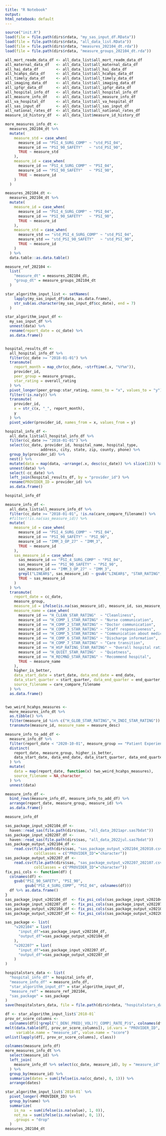 ```yaml
---
title: "R Notebook"
output:
html_notebook: default
---
```




```r
source("init.R")
load(file = file.path(dirs$rdata, "my_sas_input_df.RData"))
load(file = file.path(dirs$rdata, "all_data_list.RData"))
load(file = file.path(dirs$rdata, "measures_202104_dt.rda"))
load(file = file.path(dirs$rdata, "measure_groups_202104_dt.rda"))

all_mort_readm_data_df <- all_data_list$all_mort_readm_data_df
all_maternal_data_df   <- all_data_list$all_maternal_data_df
all_hai_data_df        <- all_data_list$all_hai_data_df
all_hcahps_data_df     <- all_data_list$all_hcahps_data_df
all_timely_data_df     <- all_data_list$all_timely_data_df
all_imaging_data_df    <- all_data_list$all_imaging_data_df
all_ipfqr_data_df      <- all_data_list$all_ipfqr_data_df
all_hospital_info_df   <- all_data_list$all_hospital_info_df
all_measure_info_df    <- all_data_list$all_measure_info_df
all_va_hospital_df     <- all_data_list$all_va_hospital_df
all_sas_input_df       <- all_data_list$all_sas_input_df
all_national_rates_df  <- all_data_list$all_national_rates_df
measure_id_history_df  <- all_data_list$measure_id_history_df
```



```r
more_measures_info_dt <-
  measures_202104_dt %>%
  mutate(
    measure_std = case_when(
      measure_id == "PSI_4_SURG_COMP" ~ "std_PSI_04",
      measure_id == "PSI_90_SAFETY"   ~ "std_PSI_90",
      TRUE ~ measure_std
    ),
    measure_id = case_when(
      measure_id == "PSI_4_SURG_COMP" ~ "PSI_04",
      measure_id == "PSI_90_SAFETY"   ~ "PSI_90",
      TRUE ~ measure_id
    )
  )

measures_202104_dt <-
  measures_202104_dt %>%
  mutate(
    measure_id = case_when(
      measure_id == "PSI_4_SURG_COMP" ~ "PSI_04",
      measure_id == "PSI_90_SAFETY"   ~ "PSI_90",
      TRUE ~ measure_id
    ),
    measure_std = case_when(
      measure_std == "std_PSI_4_SURG_COMP" ~ "std_PSI_04",
      measure_std == "std_PSI_90_SAFETY"   ~ "std_PSI_90",
      TRUE ~ measure_id
    )
  ) %>%
  data.table::as.data.table()

measure_ref_202104 <-
  list(
    "measure_dt" = measures_202104_dt,
    "group_dt" = measure_groups_202104_dt
  )

```


```r
star_algorithm_input_list <- setNames(
    lapply(my_sas_input_df$data, as.data.frame),
    str_sub(as.character(my_sas_input_df$cc_date), end = 7)
  )

star_algorithm_input_df <-
  my_sas_input_df %>%
  unnest(data) %>%
  rename(report_date = cc_date) %>%
  as.data.frame()


hospital_results_df <-
  all_hospital_info_df %>%
  filter(cc_date >= "2018-01-01") %>%
  transmute(
    report_month = map_chr(cc_date, ~strftime(.x, "%Y%m")),
    provider_id,
    peer_group = measure_groups,
    star_rating = overall_rating
  ) %>%
  pivot_longer(peer_group:star_rating, names_to = "x", values_to = "y") %>%
  filter(!is.na(y)) %>%
  transmute(
    provider_id,
    x = str_c(x, "_", report_month),
    y
  ) %>%
  pivot_wider(provider_id, names_from = x, values_from = y)

hospital_info_df <-
  all_data_list$all_hospital_info_df %>%
  filter(cc_date >= "2018-01-01") %>%
  select(cc_date, provider_id, hospital_name, hospital_type,
                address, city, state, zip, county, phone) %>%
  group_by(provider_id) %>%
  nest() %>%
  mutate(data = map(data, ~arrange(.x, desc(cc_date)) %>% slice(1))) %>%
  unnest(data) %>%
  select(-cc_date) %>%
  left_join(hospital_results_df, by = "provider_id") %>%
  rename(PROVIDER_ID = provider_id) %>%
  as.data.frame()

hospital_info_df
```


```r
measure_info_df <-
  all_data_list$all_measure_info_df %>%
  filter(cc_date >= "2018-01-01", !is.na(care_compare_filename)) %>%
  #filter(!is.na(sas_measure_id)) %>%
  mutate(
    measure_id = case_when(
      measure_id == "PSI_4_SURG_COMP" ~ "PSI_04",
      measure_id == "PSI_90_SAFETY" ~ "PSI_90",
      measure_id == "IMM_3_OP_27" ~ "IMM_3",
      TRUE ~ measure_id
    ),
    sas_measure_id = case_when(
      sas_measure_id == "PSI_4_SURG_COMP" ~ "PSI_04",
      sas_measure_id == "PSI_90_SAFETY" ~ "PSI_90",
      sas_measure_id == "IMM_3_OP_27" ~ "IMM_3",
      grepl("LINEAR$", sas_measure_id) ~ gsub("LINEAR$", "STAR_RATING", sas_measure_id),
      TRUE ~ sas_measure_id
    )
  ) %>%
  transmute(
    report_date = cc_date,
    measure_group,
    measure_id = ifelse(is.na(sas_measure_id), measure_id, sas_measure_id),
    measure_name = case_when(
      measure_id == "H_CLEAN_STAR_RATING"  ~ "Cleanliness",
      measure_id == "H_COMP_1_STAR_RATING" ~ "Nurse communication",
      measure_id == "H_COMP_2_STAR_RATING" ~ "Doctor communication",
      measure_id == "H_COMP_3_STAR_RATING" ~ "Staff responsiveness",
      measure_id == "H_COMP_5_STAR_RATING" ~ "Communication about medicines",
      measure_id == "H_COMP_6_STAR_RATING" ~ "Discharge information",
      measure_id == "H_COMP_7_STAR_RATING" ~ "Care transition",
      measure_id == "H_HSP_RATING_STAR_RATING" ~ "Overall hospital rating",
      measure_id == "H_QUIET_STAR_RATING"  ~ "Quietness",
      measure_id == "H_RECMND_STAR_RATING" ~ "Recommend hospital",
      TRUE ~ measure_name
    ),
    higher_is_better,
    data_start_date = start_date, data_end_date = end_date,
    data_start_quarter = start_quarter, data_end_quarter = end_quarter,
    source_filename = care_compare_filename
  ) %>%
  as.data.frame()


two_weird_hcahps_measures <-
  more_measures_info_dt %>%
  as.tibble() %>%
  filter(measure_id %in% c("H_GLOB_STAR_RATING","H_INDI_STAR_RATING")) %>%
  transmute(measure_id, measure_name = measure_desc)

measure_info_to_add_df <-
  measure_info_df %>%
  filter(report_date < "2020-10-01", measure_group == "Patient Experience") %>%
  distinct(
    report_date, measure_group, higher_is_better,
    data_start_date, data_end_date, data_start_quarter, data_end_quarter
  ) %>%
  mutate(
    data = map(report_date, function(x) two_weird_hcahps_measures),
    source_filename = NA_character_
  ) %>%
  unnest(data)

measure_info_df <-
  bind_rows(measure_info_df, measure_info_to_add_df) %>%
  arrange(report_date, measure_group, measure_id) %>%
  as.data.frame()

measure_info_df
```


```r
sas_package_input_v202104_df <-
  haven::read_sas(file.path(dirs$sas, "all_data_2021apr.sas7bdat"))
sas_package_input_v202207_df <-
  haven::read_sas(file.path(dirs$sas, "all_data_2022jul.sas7bdat"))
sas_package_output_v202104_df <-
	read.csv(file.path(dirs$sas, "sas_package_output_v202104_202010.csv"),
	         colClasses = c("PROVIDER_ID"="character"))
sas_package_output_v202207_df <-
	read.csv(file.path(dirs$sas, "sas_package_output_v202207_202107.csv"),
	         colClasses = c("PROVIDER_ID"="character"))
fix_psi_cols <- function(df) {
  colnames(df) <-
    gsub("PSI_90_SAFETY", "PSI_90",
         gsub("PSI_4_SURG_COMP", "PSI_04", colnames(df)))
  df %>% as.data.frame()
}
sas_package_input_v202104_df  <- fix_psi_cols(sas_package_input_v202104_df)
sas_package_input_v202207_df  <- fix_psi_cols(sas_package_input_v202207_df)
sas_package_output_v202104_df <- fix_psi_cols(sas_package_output_v202104_df)
sas_package_output_v202207_df <- fix_psi_cols(sas_package_output_v202207_df)

sas_package <- list(
	"v202104" = list(
	  "input_df"=sas_package_input_v202104_df,
	  "output_df"=sas_package_output_v202104_df
	),
	"v202207" = list(
	  "input_df"=sas_package_input_v202207_df,
	  "output_df"=sas_package_output_v202207_df
	)
)
```




```r
hospitalstars_data <- list(
  "hospital_info_df" = hospital_info_df,
  "measure_info_df" = measure_info_df,
  "star_algorithm_input_df" = star_algorithm_input_df,
  "measure_ref" = measure_ref_202104,
  "sas_package" = sas_package
)
save(hospitalstars_data, file = file.path(dirs$rdata, "hospitalstars_data.RData"))
```


```r
df <- star_algorithm_input_list$`2018-01`
prov_or_score_columns <-
  colnames(df)[!grepl("(_DEN(_PRED|_VOL)?|_COMP|_RATE_P)$", colnames(df))]
melt(data.table(df[, prov_or_score_columns]), id.vars = "PROVIDER_ID",
     variable.name = "measure_id", value.name = "score")
unlist(lapply(df[, prov_or_score_columns], class))
```



```r
colnames(measure_info_df)
more_measures_info_dt %>%
  select(measure_id) %>%
  left_join(
    measure_info_df %>% select(cc_date, measure_id), by = "measure_id"
  ) %>%
  group_by(measure_id) %>%
  summarize(dates = sum(ifelse(is.na(cc_date), 0, 1))) %>%
  arrange(dates)
```


```r
star_algorithm_input_list$`2018-01` %>%
  pivot_longer(-PROVIDER_ID) %>%
  group_by(name) %>%
  summarize(
    is_na  = sum(ifelse(is.na(value), 1, 0)),
    not_na = sum(ifelse(is.na(value), 0, 1)),
    .groups = "drop"
  )
measures_202104_dt
```






